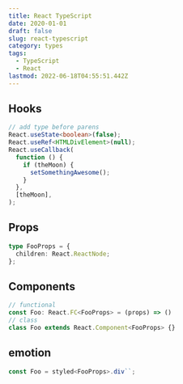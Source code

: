 ```yaml
---
title: React TypeScript
date: 2020-01-01
draft: false
slug: react-typescript
category: types
tags:
  - TypeScript
  - React
lastmod: 2022-06-18T04:55:51.442Z
---
```


## Hooks

```typescript
// add type before parens
React.useState<boolean>(false);
React.useRef<HTMLDivElement>(null);
React.useCallback(
  function () {
    if (theMoon) {
      setSomethingAwesome();
    }
  },
  [theMoon],
);
```

## Props

```typescript
type FooProps = {
  children: React.ReactNode;
};
```

## Components

```typescript
// functional
const Foo: React.FC<FooProps> = (props) => ()
// class
class Foo extends React.Component<FooProps> {}
```

## emotion

```jsx
const Foo = styled<FooProps>.div``;
```

